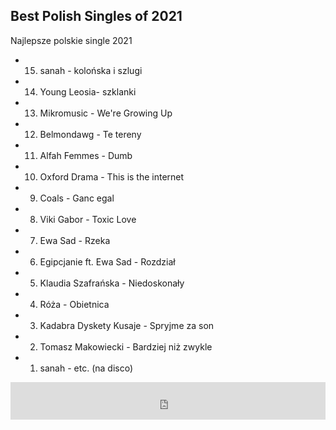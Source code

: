 ## Best Polish Singles of 2021

Najlepsze polskie single 2021

- 15. sanah - kolońska i szlugi
- 14. Young Leosia- szklanki
- 13. Mikromusic - We're Growing Up
- 12. Belmondawg - Te tereny
- 11. Alfah Femmes - Dumb
- 10. Oxford Drama - This is the internet
- 9. Coals - Ganc egal
- 8. Viki Gabor - Toxic Love
- 7. Ewa Sad - Rzeka
- 6. Egipcjanie ft. Ewa Sad - Rozdział
- 5. Klaudia Szafrańska - Niedoskonały
- 4. Róża - Obietnica
- 3. Kadabra Dyskety Kusaje - Spryjme za son
- 2. Tomasz Makowiecki - Bardziej niż zwykle
- 1. sanah - etc. (na disco)

<iframe width="100%" height="60" src="https://player-widget.mixcloud.com/widget/iframe/?hide_cover=1&mini=1&light=1&feed=%2Fkrzysztof-ciach%2Fpolonez-4-01-2022-najlepsze-polskie-single-2021%2F" frameborder="0" ></iframe>
